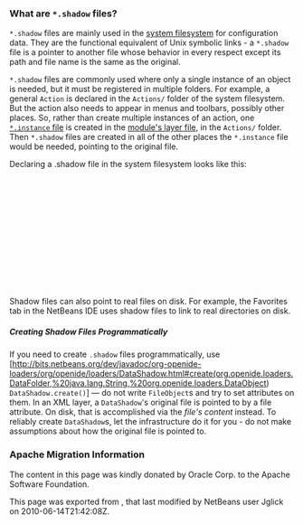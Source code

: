<!--

    Licensed to the Apache Software Foundation (ASF) under one
    or more contributor license agreements.  See the NOTICE file
    distributed with this work for additional information
    regarding copyright ownership.  The ASF licenses this file
    to you under the Apache License, Version 2.0 (the
    "License"); you may not use this file except in compliance
    with the License.  You may obtain a copy of the License at

      http://www.apache.org/licenses/LICENSE-2.0

    Unless required by applicable law or agreed to in writing,
    software distributed under the License is distributed on an
    "AS IS" BASIS, WITHOUT WARRANTIES OR CONDITIONS OF ANY
    KIND, either express or implied.  See the License for the
    specific language governing permissions and limitations
    under the License.

-->

===What are <tt>*.shadow</tt> files?===

<tt>*.shadow</tt> files are mainly used in the [[DevFaqSystemFilesystem|system filesystem]]
for configuration data.
They are the functional equivalent of Unix symbolic links -
a <tt>*.shadow</tt> file is a pointer to another file whose
behavior in every respect except its path and file name is the same as the original.

<tt>*.shadow</tt> files are commonly used where only a single instance of an object is needed,
but it must be registered in multiple folders.
For example, a general <tt>Action</tt> is declared in the <tt>Actions/</tt> folder of the
system filesystem.
But the action also needs to appear in menus and toolbars, possibly other places.
So, rather than create multiple instances of an action, one [[DevFaqInstanceDataObject|<tt>*.instance</tt> file]]
is created in the [[DevFaqModulesLayerFile|module's layer file]], in the <tt>Actions/</tt> folder.
Then <tt>*.shadow</tt> files are created in all of the other places the <tt>*.instance</tt> file would be needed,
pointing to the original file.

Declaring a .shadow file in the system filesystem looks like this:
 <folder name="A">
   <file name="com-foo-mymodule-MyClass.instance"/>
 </folder>
 <folder name="B">
   <file name="Shadow1.shadow">
     <attr name="originalFile" stringvalue="A/com-foo-mymodule- MyClass.instance"/>
   </file>
 </folder>
 <folder name="C">
   <file name="anotherShadow.shadow">
     <attr name="originalFile" stringvalue="A/com-foo-mymodule-MyClass.instance"/>
   </file>
 </folder>

Shadow files can also point to real files on disk.
For example, the Favorites tab in the NetBeans IDE
uses shadow files to link to real directories on disk.

=====Creating Shadow Files Programmatically=====

If you need to create <code>.shadow</code> files programmatically, use [http://bits.netbeans.org/dev/javadoc/org-openide-loaders/org/openide/loaders/DataShadow.html#create(org.openide.loaders.DataFolder,%20java.lang.String,%20org.openide.loaders.DataObject) <tt>DataShadow.create()</tt>] &mdash; do not write <tt>FileObject</tt>s and try to set attributes on them.  In an XML layer, a <tt>DataShadow</tt>'s original file is pointed to by a file attribute.  On disk, that is accomplished via the ''file's content'' instead.  To reliably create <tt>DataShadow</tt>s, let the infrastructure do it for you - do not make assumptions about how the original file is pointed to.

===Apache Migration Information===

The content in this page was kindly donated by Oracle Corp. to the
Apache Software Foundation.

This page was exported from , 
that last modified by NetBeans user Jglick 
on 2010-06-14T21:42:08Z.

